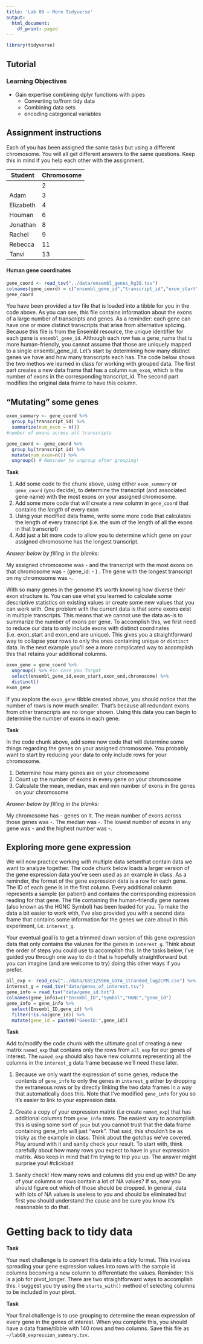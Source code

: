```yaml
---
title: 'Lab 08 – More Tidyverse'
output:
  html_document:
    df_print: paged
---
```



```r
library(tidyverse)
```

## Tutorial

### Learning Objectives

- Gain expertise combining dplyr functions with pipes
  - Converting to/from tidy data
  - Combining data sets
  - encoding categorical variables

## Assignment instructions

Each of you has been assigned the same tasks but using a different chromosome. You will all get different answers to the same questions. Keep this in mind if you help each other with the assignment. 

|Student|Chromosome|
|-|-|
||2|
|Adam|3|
|Elizabeth|4|
|Houman|6|
|Jonathan|8|
|Rachel|9|
|Rebecca|11|
|Tanvi|13|


#### Human gene coordinates

```r
gene_coord <- read_tsv("../data/ensembl_genes_hg38.tsv")
colnames(gene_coord) = c("ensembl_gene_id","transcript_id","exon_start","exon_end","chromosome","gene_name","strand","gene_type")
gene_coord
```

You have been provided a tsv file that is loaded into a tibble for you in the code above. As you can see, this file contains information about the exons of a large number of transcripts and genes. As a reminder: each gene can have one or more distinct transcripts that arise from alternative splicing. Because this file is from the Ensembl resource, the unique identifier for each gene is `ensembl_gene_id`. Although each row has a gene_name that is more human-friendly, you cannot assume that those are uniquely mapped to a single ensembl_gene_id. Let's start by determining how many distinct genes we have and how many transcripts each has. The code below shows the two methos we learned in class for working with grouped data. The first part creates a new data frame that has a column `num_exon`, which is the number of exons in the corresponding transcript_id. The second part modifies the original data frame to have this column. 

## "Mutating" some genes

```r
exon_summary <- gene_coord %>% 
  group_by(transcript_id) %>% 
  summarize(num_exon = n())
#number of exons across all transcripts

gene_coord <- gene_coord %>% 
  group_by(transcript_id) %>% 
  mutate(num_exon=n()) %>%
  ungroup() # Reminder to ungroup after grouping!

```

**Task**

1. Add some code to the chunk above, using either `exon_summary` or `gene_coord` (you decide), to determine the transcript (and associated gene name) with the most exons on your assigned chromosome. 
2. Add some more code that will create a new column in `gene_coord` that contains the *length* of every exon
3. Using your modified data frame, write some more code that calculates the length of every transcript (i.e. the sum of the length of all the exons in that transcript)
4. Add just a bit more code to allow you to determine which gene on your assigned chromosome has the longest transcript. 

*Answer below by filling in the blanks:*

My assigned chromosome was - and the transcript with the most exons on that chromosome was - (gene_id: - ) . The gene with the longest transcript on my chromosome was -.


With so many genes in the genome it's worth knowing how diverse their exon structure is. You can use what you learned to calculate some descriptive statistics on existing values or create some new values that you can work with. One problem with the current data is that some exons exist in multiple transcripts. This means that we cannot use the data as-is to summarize the number of exons per gene. To accomplish this, we first need to reduce our data to only include exons with distinct coordinates (i.e. exon_start and exon_end are unique). This gives you a straightforward way to collapse your rows to only the ones containing unique or `distinct` data. In the next example you'll see a more complicated way to accomplish this that retains your additional columns.

```r
exon_gene = gene_coord %>% 
  ungroup() %>% #in case you forgot
  select(ensembl_gene_id,exon_start,exon_end,chromosome) %>% 
  distinct()
exon_gene
```

If you explore the `exon_gene` tibble created above, you should notice that the number of rows is now much smaller. That's because all redundant exons from other transcripts are no longer shown. Using this data you can begin to determine the number of exons in each gene. 

**Task**

In the code chunk above, add some new code that will determine some things regarding the genes on your assigned chromosome. You probably want to start by reducing your data to only include rows for your chromosome. 

1. Determine how many genes are on your chromosome
2. Count up the number of exons in every gene on your chromosome
3. Calculate the mean, median, max and min number of exons in the genes on your chromosome

*Answer below by filling in the blanks:*

My chromosome has - genes on it. The mean number of exons across those genes was -. The median was -. The lowest number of exons in any gene was - and the highest number was -. 

## Exploring more gene expression

We will now practice working with multiple data setsmthat contain data we want to analyze together. The code chunk below loads a larger version of the gene expression data you've seen used as an example in class. As a reminder, the format of the gene expression data is a row for each gene. The ID of each gene is in the first column. Every additional column represents a sample (or patient) and contains the corresponding expression reading for that gene. The file containing the human-friendly gene names (also known as the HGNC Symbol) has been loaded for you. To make the data a bit easier to work with, I've also provided you with a second data frame that contains some information for the genes we care about in this experiment, i.e. `interest_g`. 

Your eventual goal is to get a trimmed down version of this gene expression data that only contains the valunes for the genes in `interest_g`. Think about the order of steps you could use to accomplish this. In the tasks below, I've guided you through one way to do it that is hopefully straightforward but you can imagine (and are welcome to try) doing this other ways if you prefer.

```r
all_exp <- read_csv("../data/GSE125966_GOYA_stranded_log2CPM.csv") %>% rename("gene_id"="X1")
interest_g = read_tsv("data/genes_of_interest.tsv")
gene_info = read_tsv("data/gene_id.txt") 
colnames(gene_info)=c("Ensembl_ID","Symbol","HGNC","gene_id")  
gene_info = gene_info %>% 
  select(Ensembl_ID,gene_id) %>%
  filter(!is.na(gene_id)) %>%
  mutate(gene_id = paste0("GeneID:",gene_id))

```

**Task** 

Add to/modify the code chunk with the ultimate goal of creating a new matrix `named_exp` that contains only the rows from `all_exp` for our genes of interest. The `named_exp` should also have new columns representing all the columns in the `interest_g` data frame because we'll need these later. 

1. Because we only want the expression of some genes, reduce the contents of `gene_info` to only the genes in `interest_g` either by dropping the extraneous rows or by directly linking the two data frames in a way that automatically does this. Note that I've modified `gene_info` for you so it's easier to link to your expression data. 

2. Create a copy of your expression matrix (i.e create `named_exp`) that has additional columns from `gene_info` rows. The easiest way to accomplish this is using some sort of `join` but you cannot trust that the data frame containing gene_info will just "work". That said, this shouldn't be as tricky as the example in class. Think about the gotchas we've covered. Play around with it and sanity check your result. To start with, think carefully about how many rows you expect to have in your expression matrix. Also keep in mind that I'm trying to trip you up. The answer might surprise you! #clickbait

3. Sanity check! How many rows and columns did you end up with? Do any of your columns or rows contain a lot of NA values? If so, now you should figure out which of those should be dropped. In general, data with lots of NA values is useless to you and should be eliminated but first you should understand the cause and be sure you know it's reasonable to do that.

# Getting back to tidy data


**Task** 

Your next challenge is to convert this data into a tidy format. This involves spreading your gene expression values into rows with the sample id columns becoming a new column to differentiate the values. Reminder: this is a job for pivot_longer. There are two straightforward ways to accomplish this. I suggest you try using the `starts_with()` method of selecting columns to be included in your pivot. 


**Task** 

Your final challenge is to use grouping to determine the mean expression of every gene in the genes of interest. When you complete this, you should have a data frame/tibble with 140 rows and two columns. Save this file as `~/lab08_expression_summary.tsv`.


